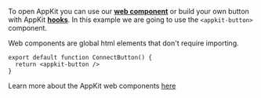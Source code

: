 To open AppKit you can use our [**web component**](../../core/components) or build your own button with AppKit [**hooks**](../../core/hooks.mdx#useAppKit).
In this example we are going to use the `<appkit-button>` component.

Web components are global html elements that don't require importing.

```tsx
export default function ConnectButton() {
  return <appkit-button />
}
```

Learn more about the AppKit web components [here](../../core/components)
